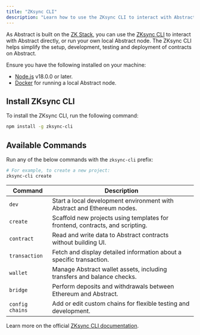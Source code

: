 ```yaml
---
title: "ZKsync CLI"
description: "Learn how to use the ZKsync CLI to interact with Abstract or a local Abstract node."
---
```


As Abstract is built on the [ZK Stack](https://docs.zksync.io/zk-stack), you can use the
[ZKsync CLI](https://docs.zksync.io/build/zksync-cli) to interact with Abstract directly, or run your own local Abstract node.
The ZKsync CLI helps simplify the setup, development, testing and deployment of contracts on Abstract.

<Accordion title="Prerequisites">
  Ensure you have the following installed on your machine: 
  
- [Node.js](https://nodejs.org/en/download/) v18.0.0 or later.
- [Docker](https://docs.docker.com/get-docker/) for running a local Abstract
  node.

</Accordion>

## Install ZKsync CLI

To install the ZKsync CLI, run the following command:

```bash
npm install -g zksync-cli
```

## Available Commands

Run any of the below commands with the `zksync-cli` prefix:

```bash
# For example, to create a new project:
zksync-cli create
```

| Command         | Description                                                                   |
| --------------- | ----------------------------------------------------------------------------- |
| `dev`           | Start a local development environment with Abstract and Ethereum nodes.       |
| `create`        | Scaffold new projects using templates for frontend, contracts, and scripting. |
| `contract`      | Read and write data to Abstract contracts without building UI.                |
| `transaction`   | Fetch and display detailed information about a specific transaction.          |
| `wallet`        | Manage Abstract wallet assets, including transfers and balance checks.        |
| `bridge`        | Perform deposits and withdrawals between Ethereum and Abstract.               |
| `config chains` | Add or edit custom chains for flexible testing and development.               |

Learn more on the official [ZKsync CLI documentation](https://docs.zksync.io/build/zksync-cli).
